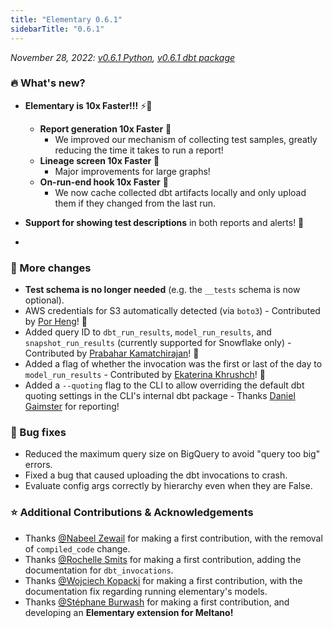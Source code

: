 ```yaml
---
title: "Elementary 0.6.1"
sidebarTitle: "0.6.1"
---
```


_November 28, 2022: [v0.6.1 Python](https://github.com/elementary-data/elementary/releases/tag/v0.6.1), [v0.6.1 dbt package](https://github.com/elementary-data/dbt-data-reliability/releases/tag/0.6.1)_


### 🔥 What's new?

- **Elementary is 10x Faster!!!** ⚡️🏃‍
  - **Report generation 10x Faster** 💪
    - We improved our mechanism of collecting test samples, greatly reducing the time it takes to run a report!
  - **Lineage screen 10x Faster** 💪
    - Major improvements for large graphs!
  - **On-run-end hook 10x Faster** 💪
    - We now cache collected dbt artifacts locally and only upload them if they changed from the last run.

- **Support for showing test descriptions** in both reports and alerts! 📃
- 

### 💫 More changes

- **Test schema is no longer needed** (e.g. the `__tests` schema is now optional).
- AWS credentials for S3 automatically detected (via `boto3`) - Contributed by [Por Heng](https://github.com/pei0804)! 🎉
- Added query ID to `dbt_run_results`, `model_run_results`, and `snapshot_run_results` (currently supported for Snowflake only) - Contributed by [Prabahar Kamatchirajan](https://github.com/kkprab)! 🎉
- Added a flag of whether the invocation was the first or last of the day to `model_run_results` - Contributed by [Ekaterina Khrushch](https://github.com/eKatia)! 🎉
- Added a `--quoting` flag to the CLI to allow overriding the default dbt quoting settings in the CLI's internal dbt package - Thanks [Daniel Gaimster](https://github.com/gtmehrer) for reporting!


### 🐞 Bug fixes

- Reduced the maximum query size on BigQuery to avoid "query too big" errors.
- Fixed a bug that caused uploading the dbt invocations to crash.
- Evaluate config args correctly by hierarchy even when they are False.


### ⭐️ Additional Contributions & Acknowledgements

- Thanks [@Nabeel Zewail](https://github.com/nzewail) for making a first contribution, with the removal of `compiled_code` change.
- Thanks [@Rochelle Smits](https://github.com/smitsrr) for making a first contribution, adding the documentation for `dbt_invocations`.
- Thanks [@Wojciech Kopacki](https://github.com/kopackiw) for making a first contribution, with the documentation fix regarding running elementary's models.
- Thanks [@Stéphane Burwash](https://github.com/SBurwash) for making a first contribution, and developing an **Elementary extension for Meltano!**